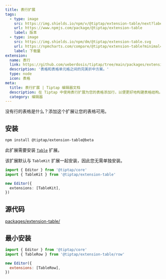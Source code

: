 ```yaml
---
title: 表行扩展
tags:
  - type: image
    src: https://img.shields.io/npm/v/@tiptap/extension-table/next?label=版本
    url: https://www.npmjs.com/package/@tiptap/extension-table
    label: 版本
  - type: image
    src: https://img.shields.io/npm/dm/@tiptap/extension-table.svg
    url: https://npmcharts.com/compare/@tiptap/extension-table?minimal=true
    label: 下载量
extension:
  name: 表行
  link: https://github.com/ueberdosis/tiptap/tree/main/packages/extension-table
  description: '表格和表格单元格之间的完美折中方案。'
  type: node
  icon: 表格
meta:
  title: 表行扩展 | Tiptap 编辑器文档
  description: 在 Tiptap 中使用表行扩展为您的表格添加行，以便更好地构建表格结构。了解更多信息请参阅我们的文档！
  category: 编辑器
---
```



没有行的表格是什么？添加这个扩展让您的表格可用。

<CodeDemo path="/Nodes/Table" />

## 安装

```bash
npm install @tiptap/extension-table@beta
```

此扩展需要安装 [`Table`](/editor/extensions/nodes/table) 扩展。

该扩展默认与 `TableKit` 扩展一起安装，因此您无需单独安装。

```ts
import { Editor } from '@tiptap/core'
import { TableKit } from '@tiptap/extension-table'

new Editor({
  extensions: [TableKit],
})
```

## 源代码

[packages/extension-table/](https://github.com/ueberdosis/tiptap/blob/main/packages/extension-table/src/row)

## 最小安装

```js
import { Editor } from '@tiptap/core'
import { TableRow } from '@tiptap/extension-table/row'

new Editor({
  extensions: [TableRow],
})
```